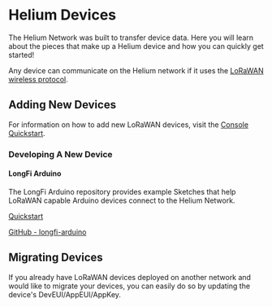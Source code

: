 
# Helium Devices 

The Helium Network was built to transfer device data. Here you will learn about the pieces that make up a Helium device and how you can quickly get started! 

Any device can communicate on the Helium network if it uses the <a href="https://lora-alliance.org/about-lorawan" target="_blank">LoRaWAN wireless protocol</a>.  

## Adding New Devices 

For information on how to add new LoRaWAN devices, visit the [Console Quickstart](/console/quickstart).

### Developing A New Device

#### LongFi Arduino
The LongFi Arduino repository provides example Sketches that help LoRaWAN capable Arduino devices connect to the Helium Network.

[Quickstart](/device/arduino-quickstart)

<a href="https://github.com/helium/longfi-arduino" target="_blank">GitHub - longfi-arduino</a>

## Migrating Devices 
If you already have LoRaWAN devices deployed on another network and would like to migrate your devices, you can easily do so by updating the device's DevEUI/AppEUI/AppKey. 